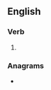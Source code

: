 ==English==

===Verb===
{{head|en|verb form}}

# {{present participle of|en|immerse|nocat=1}}

===Anagrams===
* {{anagrams|en|a=egiimmnrs|simmering}}